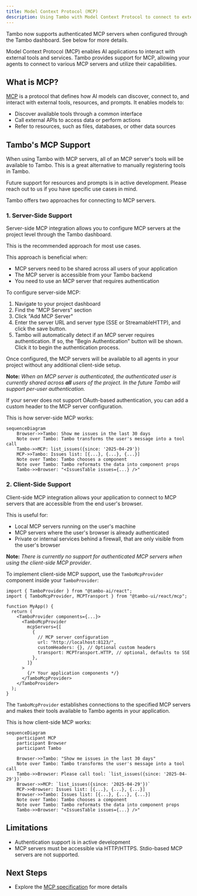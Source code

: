 ```yaml
---
title: Model Context Protocol (MCP)
description: Using Tambo with Model Context Protocol to connect to external tools and services
---
```


<Callout type="info" title="New Authentication Support!">
  Tambo now supports authenticated MCP servers when configured through the Tambo
  dashboard. See below for more details.
</Callout>

Model Context Protocol (MCP) enables AI applications to interact with external tools and services. Tambo provides support for MCP, allowing your agents to connect to various MCP servers and utilize their capabilities.

## What is MCP?

[MCP](https://modelcontextprotocol.io/) is a protocol that defines how AI models can discover, connect to, and interact with external tools, resources, and prompts. It enables models to:

- Discover available tools through a common interface
- Call external APIs to access data or perform actions
- Refer to resources, such as files, databases, or other data sources

## Tambo's MCP Support

When using Tambo with MCP servers, all of an MCP server's tools will be
available to Tambo. This is a great alternative to manually registering
tools in Tambo.

Future support for resources and prompts is in active development. Please reach out to us if you have specific use cases in mind.

Tambo offers two approaches for connecting to MCP servers.

### 1. Server-Side Support

Server-side MCP integration allows you to configure MCP servers at the project level through the Tambo dashboard.

This is the recommended approach for most use cases.

This approach is beneficial when:

- MCP servers need to be shared across all users of your application
- The MCP server is accessible from your Tambo backend
- You need to use an MCP server that requires authentication

To configure server-side MCP:

1. Navigate to your project dashboard
2. Find the "MCP Servers" section
3. Click "Add MCP Server"
4. Enter the server URL and server type (SSE or StreamableHTTP), and click the save button.
5. Tambo will automatically detect if an MCP server requires authentication. If so, the "Begin Authentication" button will be shown. Click it to begin the authentication process.

Once configured, the MCP servers will be available to all agents in your project without any additional client-side setup.

**Note:** _When an MCP server is authenticated, the authenticated user is currently shared across **all** users of the project. In the future Tambo will support per-user authentication._

If your server does not support OAuth-based authentication, you can add a custom header to the MCP server configuration.

This is how server-side MCP works:

```mermaid
sequenceDiagram
    Browser->>Tambo: Show me issues in the last 30 days
    Note over Tambo: Tambo transforms the user's message into a tool call
    Tambo->>MCP: list_issues({since: '2025-04-29'})
    MCP->>Tambo: Issues list: [{...}, {...}, {...}]
    Note over Tambo: Tambo chooses a component
    Note over Tambo: Tambo reformats the data into component props
    Tambo->>Browser: "<IssuesTable issues={...} />"
```

### 2. Client-Side Support

Client-side MCP integration allows your application to connect to MCP servers that are accessible from the end user's browser.

This is useful for:

- Local MCP servers running on the user's machine
- MCP servers where the user's browser is already authenticated
- Private or internal services behind a firewall, that are only visible from the user's browser

**Note:** _There is currently no support for authenticated MCP servers when using the client-side MCP provider_.

To implement client-side MCP support, use the `TamboMcpProvider` component inside your `TamboProvider`:

```tsx
import { TamboProvider } from "@tambo-ai/react";
import { TamboMcpProvider, MCPTransport } from "@tambo-ui/react/mcp";

function MyApp() {
  return (
    <TamboProvider components={...}>
      <TamboMcpProvider
        mcpServers={[
          {
            // MCP server configuration
            url: "http://localhost:8123/",
            customHeaders: {}, // Optional custom headers
            transport: MCPTransport.HTTP, // optional, defaults to SSE
          },
        ]}
      >
        {/* Your application components */}
      </TamboMcpProvider>
    </TamboProvider>
  );
}
```

The `TamboMcpProvider` establishes connections to the specified MCP servers and makes their tools available to Tambo agents in your application.

This is how client-side MCP works:

```mermaid
sequenceDiagram
    participant MCP
    participant Browser
    participant Tambo

    Browser->>Tambo: "Show me issues in the last 30 days"
    Note over Tambo: Tambo transforms the user's message into a tool call
    Tambo->>Browser: Please call tool: `list_issues({since: '2025-04-29'})`
    Browser->>MCP: `list_issues({since: '2025-04-29'})`
    MCP->>Browser: Issues list: [{...}, {...}, {...}]
    Browser->>Tambo: Issues list: [{...}, {...}, {...}]
    Note over Tambo: Tambo chooses a component
    Note over Tambo: Tambo reformats the data into component props
    Tambo->>Browser: "<IssuesTable issues={...} />"
```

## Limitations

- Authentication support is in active development
- MCP servers must be accessible via HTTP/HTTPS. Stdio-based MCP servers are not supported.

## Next Steps

- Explore the [MCP specification](https://modelcontextprotocol.io/) for more details

